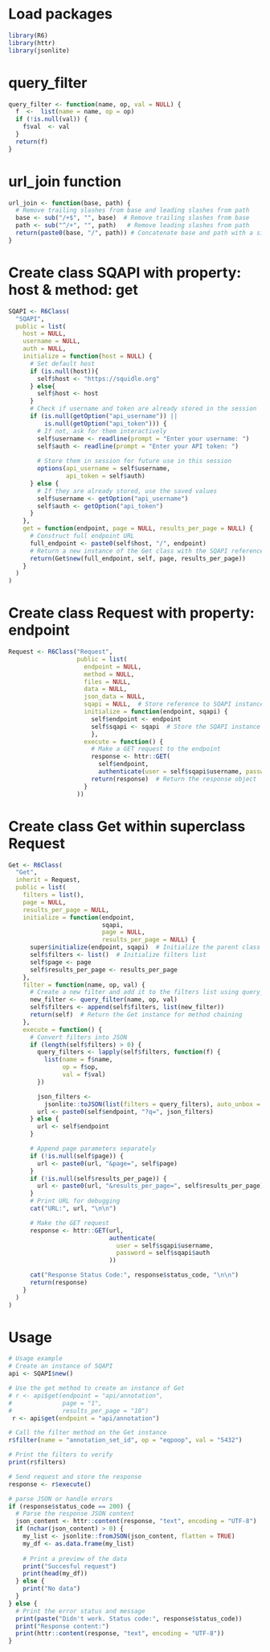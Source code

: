# Load packages
```r
library(R6)
library(httr)
library(jsonlite)
```

# query_filter
```r
query_filter <- function(name, op, val = NULL) {
  f  <-  list(name = name, op = op)
  if (!is.null(val)) {
    f$val  <- val
  }
  return(f)
}

```

# url_join function
```r
url_join <- function(base, path) {
  # Remove trailing slashes from base and leading slashes from path
  base <- sub("/+$", "", base)  # Remove trailing slashes from base
  path <- sub("^/+", "", path)   # Remove leading slashes from path
  return(paste0(base, "/", path)) # Concatenate base and path with a single slash
}
```


# Create class SQAPI with property: host & method: get
```r
SQAPI <- R6Class(
  "SQAPI",
  public = list(
    host = NULL,
    username = NULL,
    auth = NULL,
    initialize = function(host = NULL) {
      # Set default host
      if (is.null(host)){
        self$host <- "https://squidle.org"
      } else{
        self$host <- host
      }
      # Check if username and token are already stored in the session
      if (is.null(getOption("api_username")) ||
          is.null(getOption("api_token"))) {
        # If not, ask for them interactively
        self$username <- readline(prompt = "Enter your username: ")
        self$auth <- readline(prompt = "Enter your API token: ")
        
        # Store them in session for future use in this session
        options(api_username = self$username,
                api_token = self$auth)
      } else {
        # If they are already stored, use the saved values
        self$username <- getOption("api_username")
        self$auth <- getOption("api_token")
      }
    },
    get = function(endpoint, page = NULL, results_per_page = NULL) {
      # Construct full endpoint URL
      full_endpoint <- paste0(self$host, "/", endpoint)
      # Return a new instance of the Get class with the SQAPI reference
      return(Get$new(full_endpoint, self, page, results_per_page))  
    }
  )
)
```

# Create class Request with property: endpoint 
```r
Request <- R6Class("Request",
                   public = list(
                     endpoint = NULL,
                     method = NULL,
                     files = NULL,
                     data = NULL,
                     json_data = NULL,
                     sqapi = NULL,  # Store reference to SQAPI instance
                     initialize = function(endpoint, sqapi) {
                       self$endpoint <- endpoint
                       self$sqapi <- sqapi  # Store the SQAPI instance
                       },
                     execute = function() {
                       # Make a GET request to the endpoint
                       response <- httr::GET(
                         self$endpoint,
                         authenticate(user = self$sqapi$username, password = self$sqapi$auth)                    )
                       return(response)  # Return the response object
                     }
                   ))
```

# Create class Get within superclass Request
```r
Get <- R6Class(
  "Get",
  inherit = Request,
  public = list(
    filters = list(),
    page = NULL,
    results_per_page = NULL,
    initialize = function(endpoint,
                          sqapi,
                          page = NULL,
                          results_per_page = NULL) {
      super$initialize(endpoint, sqapi)  # Initialize the parent class with endpoint and sqapi
      self$filters <- list()  # Initialize filters list
      self$page <- page
      self$results_per_page <- results_per_page
    },
    filter = function(name, op, val) {
      # Create a new filter and add it to the filters list using query_filter
      new_filter <- query_filter(name, op, val)
      self$filters <- append(self$filters, list(new_filter))
      return(self)  # Return the Get instance for method chaining
    },
    execute = function() {
      # Convert filters into JSON
      if (length(self$filters) > 0) {
        query_filters <- lapply(self$filters, function(f) {
          list(name = f$name,
               op = f$op,
               val = f$val)
        })

        json_filters <-
          jsonlite::toJSON(list(filters = query_filters), auto_unbox = TRUE)
        url <- paste0(self$endpoint, "?q=", json_filters)
      } else {
        url <- self$endpoint
      }

      # Append page parameters separately
      if (!is.null(self$page)) {
        url <- paste0(url, "&page=", self$page)
      }
      if (!is.null(self$results_per_page)) {
        url <- paste0(url, "&results_per_page=", self$results_per_page)
      }
      # Print URL for debugging
      cat("URL:", url, "\n\n")

      # Make the GET request
      response <- httr::GET(url,
                            authenticate(
                              user = self$sqapi$username,
                              password = self$sqapi$auth
                            ))

      cat("Response Status Code:", response$status_code, "\n\n")
      return(response)
    }
  )
)

```

# Usage
```r

# Usage example
# Create an instance of SQAPI
api <- SQAPI$new()

# Use the get method to create an instance of Get
# r <- api$get(endpoint = "api/annotation",
#              page = "1",
#              results_per_page = "10")
 r <- api$get(endpoint = "api/annotation")

# Call the filter method on the Get instance
r$filter(name = "annotation_set_id", op = "eqpoop", val = "5432")

# Print the filters to verify
print(r$filters)

# Send request and store the response
response <- r$execute()  

# parse JSON or handle errors
if (response$status_code == 200) {
  # Parse the response JSON content
  json_content <- httr::content(response, "text", encoding = "UTF-8")
  if (nchar(json_content) > 0) {
    my_list <- jsonlite::fromJSON(json_content, flatten = TRUE)
    my_df <- as.data.frame(my_list)
    
    # Print a preview of the data
    print("Succesful request")
    print(head(my_df))
  } else {
    print("No data")
  }
} else {
  # Print the error status and message
  print(paste("Didn't work. Status code:", response$status_code))
  print("Response content:")
  print(httr::content(response, "text", encoding = "UTF-8"))
}
```